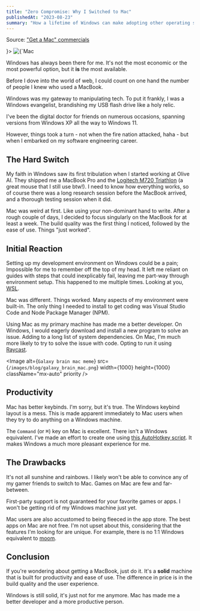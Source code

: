 ```yaml
---
title: "Zero Compromise: Why I Switched to Mac"
publishedAt: "2023-08-23"
summary: "How a lifetime of Windows can make adopting other operating systems seem unreasonable."
---
```


<Caption value={<p>Source: <a target="_blank" rel="noopener noreferrer" href='https://en.wikipedia.org/wiki/Get_a_Mac?useskin=vector' >"Get a Mac" commercials</a></p>}>
<Image
  alt={`Mac vs PC commercial picture`}
  src={`/images/blog/mac_vs_pc.jpeg`}
  width={1000}
  height={1000}
  className="mx-auto"
  priority
/>
</Caption>

Windows has always been there for me. It's not the most economic or the most powerful option, but it **is** the most available.

Before I dove into the world of web, I could count on one hand the number of people I knew who used a MacBook.

Windows was my gateway to manipulating tech. To put it frankly, I was a Windows evangelist, brandishing my USB flash drive like a holy relic. 

I've been the digital doctor for friends on numerous occasions, spanning versions from Windows XP all the way to Windows 11.

However, things took a turn - not when the fire nation attacked, haha - but when I embarked on my software engineering career.

## The Hard Switch

My faith in Windows saw its first tribulation when I started working at Olive AI. They shipped me a MacBook Pro and the [Logitech M720 Triathlon](https://www.logitech.com/en-us/products/mice/m720-triathlon.910-004790.html) (a great mouse that I still use btw!). I need to know how everything works, so of course there was a long research session before the MacBook arrived, and a thorough testing session when it did.

Mac was weird at first. Like using your non-dominant hand to write. After a rough couple of days, I decided to focus singularly on the MacBook for at least a week. The build quality was the first thing I noticed, followed by the ease of use. Things "just worked".

## Initial Reaction

Setting up my development environment on Windows could be a pain; Impossible for me to remember off the top of my head. It left me reliant on guides with steps that could inexplicably fail, leaving me part-way through environment setup. This happened to me multiple times. Looking at you, [WSL](https://learn.microsoft.com/en-us/windows/wsl/about).

Mac was different. Things worked. Many aspects of my environment were built-in. The only thing I needed to install to get coding was Visual Studio Code and Node Package Manager (NPM).

Using Mac as my primary machine has made me a better developer. On Windows, I would eagerly download and install a new program to solve an issue. Adding to a long list of system dependencies. On Mac, I'm much more likely to try to solve the issue with code. Opting to run it using [Raycast](https://www.raycast.com/).

<Image
  alt={`Galaxy brain mac meme`}
  src={`/images/blog/galaxy_brain_mac.png`}
  width={1000}
  height={1000}
  className="mx-auto"
  priority
/>

## Productivity

Mac has better keybinds. I'm sorry, but it's true. The Windows keybind layout is a mess. This is made apparent immediately to Mac users when they try to do anything on a Windows machine.

The `Command` (or <kbd>⌘</kbd>) key on Mac is excellent. There isn't a Windows equivalent. I've made an effort to create one using [this AutoHotkey script](https://github.com/plasmadice/Capslock/tree/master/win_v1). It makes Windows a much more pleasant experience for me.

## The Drawbacks

It's not all sunshine and rainbows. I likely won't be able to convince any of my gamer friends to switch to Mac. Games on Mac are few and far-between. 

First-party support is not guaranteed for your favorite games or apps. I won't be getting rid of my Windows machine just yet.

Mac users are also accustomed to being fleeced in the app store. The best apps on Mac are not free. I'm not upset about this, considering that the features I'm looking for are unique. For example, there is no 1:1 Windows equivalent to [moom](https://manytricks.com/moom/).


## Conclusion

If you're wondering about getting a MacBook, just do it. It's a **solid** machine that is built for productivity and ease of use. The difference in price is in the build quality and the user experience.

Windows is still solid, it's just not for me anymore. Mac has made me a better developer and a more productive person.
